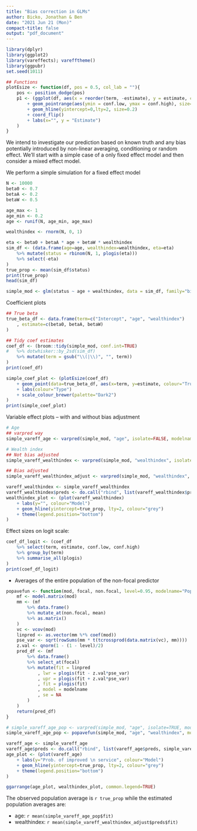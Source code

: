 ```yaml
---
title: "Bias correction in GLMs"
author: Bicko, Jonathan & Ben
date: "2021 Jun 21 (Mon)"
compact-title: false
output: "pdf_document"
---
```


```R
library(dplyr)
library(ggplot2)
library(vareffects); varefftheme()
library(ggpubr)
set.seed(1011)

## Functions
plotEsize <- function(df, pos = 0.5, col_lab = ""){
	pos <- position_dodge(pos)
	p1 <- (ggplot(df, aes(x = reorder(term, -estimate), y = estimate, colour="Estimate"))
		+ geom_pointrange(aes(ymin = conf.low, ymax = conf.high), size=0.2, position = pos)
		+ geom_hline(yintercept=0,lty=2, size=0.2)
		+ coord_flip()
		+ labs(x="", y = "Estimate")
	)
}
```

\section{Introduction}

We intend to investigate our prediction based  on known truth and any bias potentially introduced by non-linear averaging, conditioning or random effect. We'll start with a simple case of a only fixed effect model and then consider a mixed effect model.

\section{Simulation}

We perform a simple simulation for a fixed effect model
\begin{align*}
\mathrm{logit(status} = 1) &= \eta \\ 
\eta &= \beta_0 + \beta_{\mathrm{A}} \mathrm{Age} + \beta_{\mathrm{W}} \mathrm{Wealthindex} \\
\mathrm{Age} &\sim \mathrm{Uniform}(0.2, 1) \\
\mathrm{Wealthindex} &\sim \mathrm{Normal}(0, 1) \\
\beta_0 &= 0.7 \\
\beta_{\mathrm{A}} &= 0.3 \\
\beta_{\mathrm{W}} &= 0.6
\end{align*}

```R
N <- 10000
beta0 <- 0.7
betaA <- 0.2
betaW <- 0.5

age_max <- 1
age_min <- 0.2
age <- runif(N, age_min, age_max)

wealthindex <- rnorm(N, 0, 1)

eta <- beta0 + betaA * age + betaW * wealthindex
sim_df <- (data.frame(age=age, wealthindex=wealthindex, eta=eta)
	%>% mutate(status = rbinom(N, 1, plogis(eta)))
	%>% select(-eta)
)
true_prop <- mean(sim_df$status)
print(true_prop)
head(sim_df)
```

\subsection{Simple logistic model}

```R
simple_mod <- glm(status ~ age + wealthindex, data = sim_df, family="binomial")
```

Coefficient plots

```R
## True beta
true_beta_df <- data.frame(term=c("Intercept", "age", "wealthindex")
	, estimate=c(beta0, betaA, betaW)
)

## Tidy coef estimates
coef_df <- (broom::tidy(simple_mod, conf.int=TRUE)
#	%>% dotwhisker::by_2sd(sim_df)
	%>% mutate(term = gsub("\\(|\\)", "", term))
)
print(coef_df)

simple_coef_plot <- (plotEsize(coef_df) 
	+ geom_point(data=true_beta_df, aes(x=term, y=estimate, colour="Truth"))
	+ labs(colour="Type")
	+ scale_colour_brewer(palette="Dark2")
)
print(simple_coef_plot)
```

Variable effect plots -- with and without bias adjustment

```R
# Age
## varpred way
simple_vareff_age <- varpred(simple_mod, "age", isolate=FALSE, modelname="varpred")

# Wealth index
## Not bias adjusted
simple_vareff_wealthindex <- varpred(simple_mod, "wealthindex", isolate=TRUE, modelname="varpred")

## Bias adjusted
simple_vareff_wealthindex_adjust <- varpred(simple_mod, "wealthindex", isolate=TRUE, pop.ave=TRUE, modelname="Pop. ave")

vareff_wealthindex <- simple_vareff_wealthindex
vareff_wealthindex$preds <- do.call("rbind", list(vareff_wealthindex$preds, simple_vareff_wealthindex_adjust$preds))
wealthindex_plot <- (plot(vareff_wealthindex)
 	+ labs(y="", colour="Model")
	+ geom_hline(yintercept=true_prop, lty=2, colour="grey")
	+ theme(legend.position="bottom")
)
```

Effect sizes on logit scale:

```R
coef_df_logit <- (coef_df
	%>% select(term, estimate, conf.low, conf.high)
	%>% group_by(term)
	%>% summarise_all(plogis)
)
print(coef_df_logit)
```

\subsection{Population averaging}

- Averages of the entire population of the non-focal predictor

```R

popavefun <- function(mod, focal, non.focal, level=0.95, modelname="Pop. ave", ...) {
	mf <- model.matrix(mod)
	mm <- (mf
		%>% data.frame()
		%>% mutate_at(non.focal, mean)
		%>% as.matrix()
	)
	vc <- vcov(mod)
	linpred <- as.vector(mm %*% coef(mod))
	pse_var <- sqrt(rowSums(mm * t(tcrossprod(data.matrix(vc), mm))))
	z.val <- qnorm(1 - (1 - level)/2)
	pred_df <- (mf
		%>% data.frame()
		%>% select_at(focal)
		%>% mutate(fit = linpred
			, lwr = plogis(fit - z.val*pse_var)
			, upr = plogis(fit + z.val*pse_var)
			, fit = plogis(fit)
			, model = modelname
			, se = NA
		)
	)
	return(pred_df)
}

# simple_vareff_age_pop <- varpred(simple_mod, "age", isolate=TRUE, modelname="Pop. ave")
simple_vareff_age_pop <- popavefun(simple_mod, "age", "wealthindex", modelname = "Pop. ave") 

vareff_age <- simple_vareff_age
vareff_age$preds <- do.call("rbind", list(vareff_age$preds, simple_vareff_age_pop))
age_plot <- (plot(vareff_age)
 	+ labs(y="Prob. of improved \n service", colour="Model")
	+ geom_hline(yintercept=true_prop, lty=2, colour="grey")
	+ theme(legend.position="bottom")
)

ggarrange(age_plot, wealthindex_plot, common.legend=TRUE)
```

The observed population average is `r true_prop` while the estimated population averages are:

- age: `r mean(simple_vareff_age_pop$fit)`
- wealthindex: `r mean(simple_vareff_wealthindex_adjust$preds$fit)`


